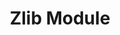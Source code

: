 ---
id: "node_tf_hard_020"
questionType: "TRUE_FALSE"
title: "Zlib Module"
statement: "The zlib module is used for data compression and decompression."
difficulty: "HARD"
category: "Node.js"
correctAnswer: true
explanation: "zlib provides compression utilities like gzip and deflate."
---